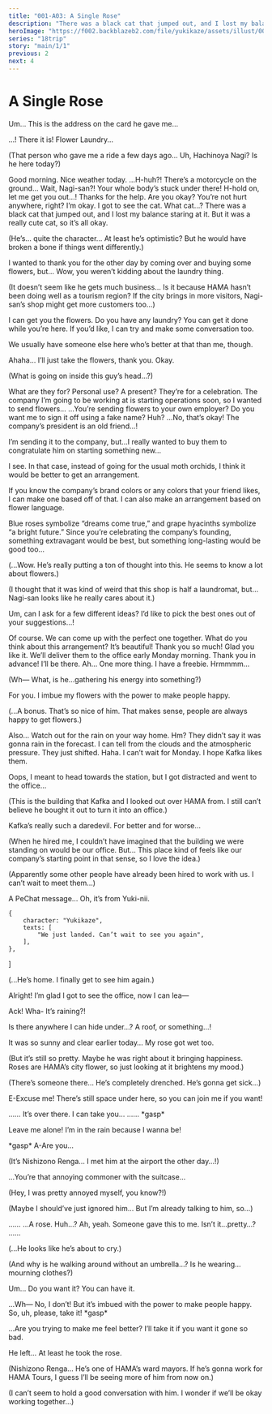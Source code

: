```yaml
---
title: "001-A03: A Single Rose"
description: "There was a black cat that jumped out, and I lost my balance staring at it. But it was a really cute cat, so it’s all okay."
heroImage: "https://f002.backblazeb2.com/file/yukikaze/assets/illust/007_01.jpg"
series: "18trip"
story: "main/1/1"
previous: 2
next: 4
---
```



# A Single Rose

<Divider loc="Flower Laundry" />

<StoryImg src="https://f002.backblazeb2.com/file/yukikaze/assets/bg/00_057_100.jpg" alt="Flower Laundry" type="bg" />

<Bubble mc>
Um… This is the address on the card he gave me…

…! There it is! Flower Laundry…

<p class="t">(That person who gave me a ride a few days ago… Uh, Hachinoya Nagi? Is he here today?)</p>
</Bubble>

<Bubble character="Nagi" unknown>
Good morning. Nice weather today.
</Bubble>

<Bubble mc>
…H-huh?! There’s a motorcycle on the ground… Wait, Nagi-san?!
</Bubble>

<Bubble character="Nagi" hidden>
She doesn’t wanna let me go…
</Bubble>

<Bubble mc>
Your whole body’s stuck under there! H-hold on, let me get you out…!
</Bubble>

<Divider timeskip />

<StoryImg src="https://f002.backblazeb2.com/file/yukikaze/tl/main_1_1/3-1.jpg" alt="1" />

<Bubble character="Nagi">
Thanks for the help.
</Bubble>

<Bubble mc>
Are you okay? You’re not hurt anywhere, right?
</Bubble>

<Bubble character="Nagi">
I’m okay. I got to see the cat.
</Bubble>

<Bubble mc>
What cat…?
</Bubble>

<Bubble character="Nagi">
There was a black cat that jumped out, and I lost my balance staring at it. But it was a really cute cat, so it’s all okay.
</Bubble>

<Bubble mc>
<p class="t">(He’s… quite the character… At least he’s optimistic? But he would have broken a bone if things went differently.)</p>

I wanted to thank you for the other day by coming over and buying some flowers, but… Wow, you weren’t kidding about the laundry thing.

<p class="t">(It doesn’t seem like he gets much business… Is it because HAMA hasn’t been doing well as a tourism region? If the city brings in more visitors, Nagi-san’s shop might get more customers too…)</p>
</Bubble>

<Bubble character="Nagi">
I can get you the flowers. Do you have any laundry? You can get it done while you’re here. If you’d like, I can try and make some conversation too.

We usually have someone else here who’s better at that than me, though.
</Bubble>

<Bubble mc>
Ahaha… I’ll just take the flowers, thank you.
</Bubble>

<Bubble character="Nagi">
Okay.
</Bubble>

<Bubble mc>
<p class="t">(What is going on inside this guy’s head…?)</p>
</Bubble>

<Bubble character="Nagi">
What are they for? Personal use? A present?
</Bubble>

<Bubble mc>
They’re for a celebration. The company I’m going to be working at is starting operations soon, so I wanted to send flowers…
</Bubble>

<Bubble character="Nagi">
…You’re sending flowers to your own employer? Do you want me to sign it off using a fake name?
</Bubble>

<Bubble mc>
Huh? …No, that’s okay! The company’s president is an old friend…!

I’m sending it to the company, but…I really wanted to buy them to congratulate him on starting something new…
</Bubble>

<Bubble character="Nagi">
I see. In that case, instead of going for the usual moth orchids, I think it would be better to get an arrangement.

If you know the company’s brand colors or any colors that your friend likes, I can make one based off of that. I can also make an arrangement based on flower language.

Blue roses symbolize “dreams come true,” and grape hyacinths symbolize “a bright future.” Since you’re celebrating the company’s founding, something extravagant would be best, but something long-lasting would be good too…
</Bubble>

<Bubble mc>
<p class="t">(...Wow. He’s really putting a ton of thought into this. He seems to know a lot about flowers.)</p>

<p class="t">(I thought that it was kind of weird that this shop is half a laundromat, but…Nagi-san looks like he really cares about it.)</p>

Um, can I ask for a few different ideas? I’d like to pick the best ones out of your suggestions…!
</Bubble>

<Bubble character="Nagi">
Of course. We can come up with the perfect one together.
</Bubble>

<Divider timeskip />

<Bubble character="Nagi">
What do you think about this arrangement?
</Bubble>

<Bubble mc>
It’s beautiful! Thank you so much!
</Bubble>

<Bubble character="Nagi">
Glad you like it. We’ll deliver them to the office early Monday morning.
</Bubble>

<Bubble mc>
Thank you in advance! I’ll be there.
</Bubble>

<Bubble character="Nagi">
Ah… One more thing. I have a freebie.
</Bubble>

<StoryImg src="https://f002.backblazeb2.com/file/yukikaze/tl/main_1_1/3-2.jpg" alt="2" />

<Bubble character="Nagi" glow>
Hrmmmm…
</Bubble>

<Bubble mc>
<p class="t">(Wh&NoBreak;— What, is he…gathering his energy into something?)</p>
</Bubble>

<StoryImg src="https://f002.backblazeb2.com/file/yukikaze/assets/obj/012.webp" alt="Rose" type="obj" />

<Bubble character="Nagi">
For you. I imbue my flowers with the power to make people happy.
</Bubble>

<Bubble mc>
<p class="t">(...A bonus. That’s so nice of him. That makes sense, people are always happy to get flowers.)</p>
</Bubble>

<Bubble character="Nagi">
Also… Watch out for the rain on your way home.
</Bubble>

<Bubble mc>
Hm? They didn’t say it was gonna rain in the forecast.
</Bubble>

<Bubble character="Nagi">
I can tell from the clouds and the atmospheric pressure. They just shifted.
</Bubble>

<Divider loc="HAMA Tours" />

<StoryImg src="https://f002.backblazeb2.com/file/yukikaze/assets/bg/00_000_110.jpg" alt="HAMA Tours" type="bg" />

<Bubble mc>
Haha. I can’t wait for Monday. I hope Kafka likes them.

Oops, I meant to head towards the station, but I got distracted and went to the office…

<p class="t">(This is the building that Kafka and I looked out over HAMA from. I still can’t believe he bought it out to turn it into an office.)</p>

Kafka’s really such a daredevil. For better and for worse…

<p class="t">(When he hired me, I couldn’t have imagined that the building we were standing on would be our office. But… This place kind of feels like our company’s starting point in that sense, so I love the idea.)</p>

<p class="t">(Apparently some other people have already been hired to work with us. I can’t wait to meet them…)</p>

A PeChat message… Oh, it’s from Yuki-nii.
</Bubble>

    {
        character: "Yukikaze",
        texts: [
            "We just landed. Can’t wait to see you again",
        ],
    },
]

<Phone to="Kamina Yukikaze" chat={messages} />

<Bubble mc>
<p class="t">(...He’s home. I finally get to see him again.)</p>

Alright! I’m glad I got to see the office, now I can lea&NoBreak;—

Ack! Wha- It’s raining?!

Is there anywhere I can hide under…? A roof, or something…!
</Bubble>

<Divider timeskip />

<Rain>
<StoryImg src="https://f002.backblazeb2.com/file/yukikaze/assets/bg/00_000_021.jpg" alt="HAMA Tours" type="bg" />
</Rain>

<Bubble mc>
It was so sunny and clear earlier today… My rose got wet too.

<p class="t">(But it’s still so pretty. Maybe he was right about it bringing happiness. Roses are HAMA’s city flower, so just looking at it brightens my mood.)</p>
</Bubble>

<StoryImg src="https://f002.backblazeb2.com/file/yukikaze/assets/illust/007_01.jpg" alt="007_01" type="cg" />

<Bubble mc>
<p class="t">(There’s someone there… He’s completely drenched. He’s gonna get sick…)</p>

E-Excuse me! There’s still space under here, so you can join me if you want!
</Bubble>

<Bubble character="Renga" name="???">
……
</Bubble>

<Bubble mc>
It’s over there. I can take you…
</Bubble>

<Bubble character="Renga" name="???">
…… &ast;gasp&ast;

Leave me alone! I’m in the rain because I wanna be!
</Bubble>

<Bubble mc>
&ast;gasp&ast; A-Are you…

<p class="t">(It’s Nishizono Renga… I met him at the airport the other day…!)</p>
</Bubble>

<Bubble character="Renga">
…You’re that annoying commoner with the suitcase…
</Bubble>

<Bubble mc>
<p class="t">(Hey, I was pretty annoyed myself, you know?!)</p>

<p class="t">(Maybe I should’ve just ignored him… But I’m already talking to him, so…)</p>
</Bubble>

<Bubble character="Renga">
……
</Bubble>

<StoryImg src="https://f002.backblazeb2.com/file/yukikaze/assets/obj/012.webp" alt="Rose" type="obj" />

<Bubble character="Renga">
…A rose.
</Bubble>

<Bubble mc>
Huh…? Ah, yeah. Someone gave this to me. Isn’t it…pretty…?
</Bubble>

<Bubble character="Renga">
……
</Bubble>

<Bubble mc>
<p class="t">(...He looks like he’s about to cry.)</p>

<p class="t">(And why is he walking around without an umbrella…? Is he wearing… mourning clothes?)</p>

Um… Do you want it? You can have it.
</Bubble>

<Bubble character="Renga">
…Wh&NoBreak;— No, I don’t!
</Bubble>

<Bubble mc>
But it’s imbued with the power to make people happy. So, uh, please, take it!
</Bubble>

<Bubble character="Renga">
&ast;gasp&ast;

…Are you trying to make me feel better? I’ll take it if you want it gone so bad.
</Bubble>

<Bubble mc>
He left… At least he took the rose.

<p class="t">(Nishizono Renga… He’s one of HAMA’s ward mayors. If he’s gonna work for HAMA Tours, I guess I’ll be seeing more of him from now on.)</p>

<p class="t">(I can’t seem to hold a good conversation with him. I wonder if we’ll be okay working together…)</p>
</Bubble>
